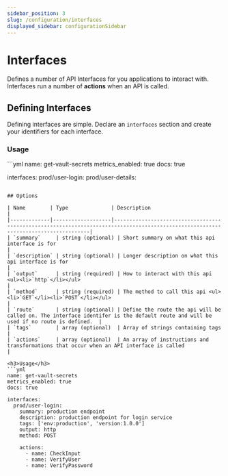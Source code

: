 ```yaml
---
sidebar_position: 3
slug: /configuration/interfaces
displayed_sidebar: configurationSidebar
---
```


# Interfaces

Defines a number of API Interfaces for you applications to interact with. Interfaces run a number of **actions** when an API is called.

## Defining Interfaces

Defining interfaces are simple. Declare an `interfaces` section and create your identifiers for each interface.

<h3>Usage</h3>
```yml name: get-vault-secrets metrics_enabled: true docs: true

interfaces:
prod/user-login:
prod/user-details:

````

## Options

| Name        | Type              | Description                                                                                                                        |
|-------------|-------------------|------------------------------------------------------------------------------------------------------------------------------------|
| `summary`     | string (optional) | Short summary on what this api interface is for                                                                                    |
| `description` | string (optional) | Longer description on what this api interface is for                                                                               |
| `output`      | string (required) | How to interact with this api <ul><li>`http`</li></ul>                                                                             |
| `method`      | string (required) | The method to call this api <ul><li>`GET`</li><li>`POST`</li></ul>                                                                 |
| `route`       | string (optional) | Define the route the api will be called on. The interface identifer is the default route and will be used if no route is defined.  |
| `tags`        | array (optional)  | Array of strings containing tags                                                                                                   |
| `actions`     | array (optional)  | An array of instructions and transformations that occur when an API interface is called                                            |

<h3>Usage</h3>
```yml
name: get-vault-secrets
metrics_enabled: true
docs: true

interfaces:
  prod/user-login:
    summary: production endpoint
    description: production endpoint for login service
    tags: ['env:production', 'version:1.0.0']
    output: http
    method: POST

    actions:
      - name: CheckInput
      - name: VerifyUser
      - name: VerifyPassword

````
